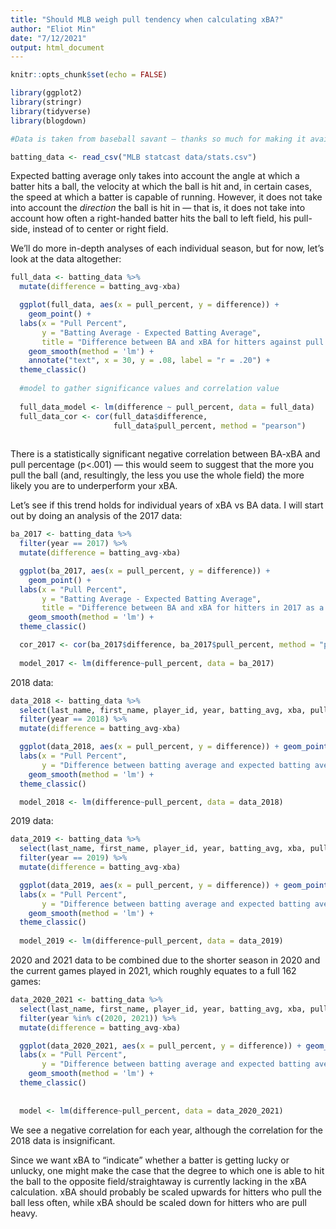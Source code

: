 ```yaml
---
title: "Should MLB weigh pull tendency when calculating xBA?"
author: "Eliot Min"
date: "7/12/2021"
output: html_document
---
```


```r
knitr::opts_chunk$set(echo = FALSE)

library(ggplot2)
library(stringr)
library(tidyverse)
library(blogdown)

```


```r

#Data is taken from baseball savant — thanks so much for making it available!

batting_data <- read_csv("MLB statcast data/stats.csv")

```

Expected batting average only takes into account the angle at which a batter
hits a ball, the velocity at which the ball is hit and, in certain cases, the
speed at which a batter is capable of running. However, it does not take into
account the *direction* the ball is hit in — that is, it does not take into
account how often a right-handed batter hits the ball to left field, his
pull-side, instead of to center or right field.

We'll do more in-depth analyses of each individual season, but for now, let's
look at the data altogether:

```r

full_data <- batting_data %>%
  mutate(difference = batting_avg-xba)

  ggplot(full_data, aes(x = pull_percent, y = difference)) + 
    geom_point() + 
  labs(x = "Pull Percent", 
       y = "Batting Average - Expected Batting Average",
       title = "Difference between BA and xBA for hitters against pull percent \n 2017-2021") +
    geom_smooth(method = 'lm') +
    annotate("text", x = 30, y = .08, label = "r = .20") + 
  theme_classic()
  
  #model to gather significance values and correlation value
  
  full_data_model <- lm(difference ~ pull_percent, data = full_data)
  full_data_cor <- cor(full_data$difference, 
                       full_data$pull_percent, method = "pearson")
  
```

There is a statistically significant negative correlation between BA-xBA and
pull percentage (p<.001) — this would seem to suggest that the more you pull the
ball (and, resultingly, the less you use the whole field) the more likely you
are to underperform your xBA.

Let's see if this trend holds for individual years of xBA vs BA data. I will
start out by doing an analysis of the 2017 data:

```r

ba_2017 <- batting_data %>%
  filter(year == 2017) %>%
  mutate(difference = batting_avg-xba)

  ggplot(ba_2017, aes(x = pull_percent, y = difference)) + 
    geom_point() + 
  labs(x = "Pull Percent", 
       y = "Batting Average - Expected Batting Average",
       title = "Difference between BA and xBA for hitters in 2017 as a function of pull %") +
    geom_smooth(method = 'lm') +
  theme_classic()

  cor_2017 <- cor(ba_2017$difference, ba_2017$pull_percent, method = "pearson")
  
  model_2017 <- lm(difference~pull_percent, data = ba_2017)

```

2018 data:

```r

data_2018 <- batting_data %>%
  select(last_name, first_name, player_id, year, batting_avg, xba, pull_percent, straightaway_percent, opposite_percent) %>%
  filter(year == 2018) %>%
  mutate(difference = batting_avg-xba)

  ggplot(data_2018, aes(x = pull_percent, y = difference)) + geom_point() + 
  labs(x = "Pull Percent", 
       y = "Difference between batting average and expected batting average") +
    geom_smooth(method = 'lm') +
  theme_classic()

  model_2018 <- lm(difference~pull_percent, data = data_2018)
```

2019 data:

```r

data_2019 <- batting_data %>%
  select(last_name, first_name, player_id, year, batting_avg, xba, pull_percent, straightaway_percent, opposite_percent) %>%
  filter(year == 2019) %>%
  mutate(difference = batting_avg-xba)

  ggplot(data_2019, aes(x = pull_percent, y = difference)) + geom_point() + 
  labs(x = "Pull Percent", 
       y = "Difference between batting average and expected batting average") +
    geom_smooth(method = 'lm') +
  theme_classic()
  
  model_2019 <- lm(difference~pull_percent, data = data_2019)

```

2020 and 2021 data to be combined due to the shorter season in 2020 and the
current games played in 2021, which roughly equates to a full 162 games:

```r

data_2020_2021 <- batting_data %>%
  select(last_name, first_name, player_id, year, batting_avg, xba, pull_percent, straightaway_percent, opposite_percent) %>%
  filter(year %in% c(2020, 2021)) %>%
  mutate(difference = batting_avg-xba)

  ggplot(data_2020_2021, aes(x = pull_percent, y = difference)) + geom_point() + 
  labs(x = "Pull Percent", 
       y = "Difference between batting average and expected batting average") +
    geom_smooth(method = 'lm') +
  theme_classic()
  
  
  model <- lm(difference~pull_percent, data = data_2020_2021)

```

We see a negative correlation for each year, although the correlation for the
2018 data is insignificant.

Since we want xBA to "indicate" whether a batter is getting lucky or unlucky,
one might make the case that the degree to which one is able to hit the ball to
the opposite field/straightaway is currently lacking in the xBA calculation. xBA
should probably be scaled upwards for hitters who pull the ball less often,
while xBA should be scaled down for hitters who are pull heavy.
